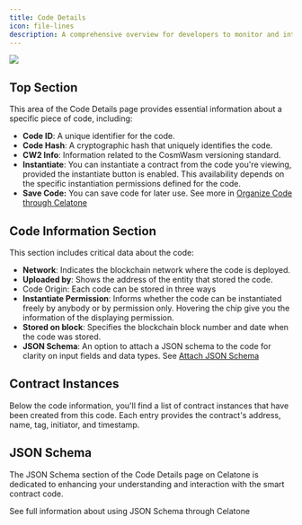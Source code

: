 ```yaml
---
title: Code Details
icon: file-lines
description: A comprehensive overview for developers to monitor and interact with their smart contract code within the Celatone environment.
---
```


<Frame>
    <img src="/images/user-docs/pages/code-details.jpg" />
</Frame>

## Top Section

This area of the Code Details page provides essential information about a specific piece of code, including:

- **Code ID**: A unique identifier for the code.
- **Code Hash**: A cryptographic hash that uniquely identifies the code.
- **CW2 Info**: Information related to the CosmWasm versioning standard.
- **Instantiate**: You can instantiate a contract from the code you're viewing, provided the instantiate button is enabled. This availability depends on the specific instantiation permissions defined for the code.
- **Save Code:** You can save code for later use. See more in [Organize Code through Celatone](https://docs.alleslabs.com/developers/cosmwasm/codes/organize)

## Code Information Section

This section includes critical data about the code:

- **Network**: Indicates the blockchain network where the code is deployed.
- **Uploaded by**: Shows the address of the entity that stored the code.
- Code Origin: Each code can be stored in three ways
- **Instantiate Permission**: Informs whether the code can be instantiated freely by anybody or by permission only. Hovering the chip give you the information of the displaying permission.
- **Stored on block**: Specifies the blockchain block number and date when the code was stored.
- **JSON Schema**: An option to attach a JSON schema to the code for clarity on input fields and data types. See [Attach JSON Schema](https://docs.alleslabs.com/developers/cosmwasm/codes/attach-json-schema)

## Contract Instances

Below the code information, you'll find a list of contract instances that have been created from this code. Each entry provides the contract's address, name, tag, initiator, and timestamp.

## JSON Schema

The JSON Schema section of the Code Details page on Celatone is dedicated to enhancing your understanding and interaction with the smart contract code.

<Card title="Learn more about JSON schema" icon="file-circle-plus" href="https://docs.alleslabs.com/developers/cosmwasm/codes/attach-json-schema">
    See full information about using JSON Schema through Celatone
</Card>